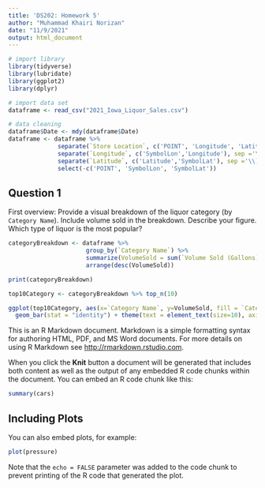 ```yaml
---
title: 'DS202: Homework 5'
author: "Muhammad Khairi Norizan"
date: "11/9/2021"
output: html_document
---
```



```r
# import library 
library(tidyverse)
library(lubridate)
library(ggplot2)
library(dplyr)

# import data set
dataframe <- read_csv("2021_Iowa_Liquor_Sales.csv") 

# data cleaning
dataframe$Date <- mdy(dataframe$Date)
dataframe <- dataframe %>% 
              separate(`Store Location`, c('POINT', 'Longitude', 'Latitude'), " ", convert = TRUE) %>% 
              separate(`Longitude`, c('SymbolLon','Longitude'), sep ='\\(') %>% 
              separate(`Latitude`, c('Latitude','SymbolLat'), sep ='\\)') %>% 
              select(-c('POINT', 'SymbolLon', 'SymbolLat'))
```


## Question 1
First overview: Provide a visual breakdown of the liquor category (by `Category Name`). Include volume sold in the breakdown. Describe your figure. Which type of liquor is the most popular?

```r
categoryBreakdown <- dataframe %>% 
                      group_by(`Category Name`) %>% 
                      summarize(VolumeSold = sum(`Volume Sold (Gallons)`, na.rm = TRUE)) %>% 
                      arrange(desc(VolumeSold))

print(categoryBreakdown)
```

```r
top10Category <- categoryBreakdown %>% top_n(10)

ggplot(top10Category, aes(x=`Category Name`, y=VolumeSold, fill = `Category Name`)) + 
  geom_bar(stat = "identity") + theme(text = element_text(size=10), axis.text.x = element_text(angle = 90, hjust=1))
```

This is an R Markdown document. Markdown is a simple formatting syntax for authoring HTML, PDF, and MS Word documents. For more details on using R Markdown see <http://rmarkdown.rstudio.com>.

When you click the **Knit** button a document will be generated that includes both content as well as the output of any embedded R code chunks within the document. You can embed an R code chunk like this:

```r
summary(cars)
```

## Including Plots

You can also embed plots, for example:

```r
plot(pressure)
```

Note that the `echo = FALSE` parameter was added to the code chunk to prevent printing of the R code that generated the plot.
